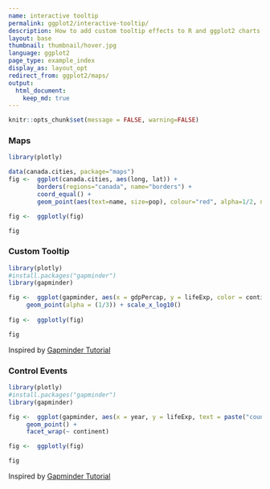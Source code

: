 ```yaml
---
name: interactive tooltip
permalink: ggplot2/interactive-tooltip/
description: How to add custom tooltip effects to R and ggplot2 charts with JavaScript.
layout: base
thumbnail: thumbnail/hover.jpg
language: ggplot2
page_type: example_index
display_as: layout_opt
redirect_from: ggplot2/maps/
output:
  html_document:
    keep_md: true
---
```


```r
knitr::opts_chunk$set(message = FALSE, warning=FALSE)
```
### Maps

```r
library(plotly)

data(canada.cities, package="maps")
fig <-  ggplot(canada.cities, aes(long, lat)) +
        borders(regions="canada", name="borders") +
        coord_equal() +
        geom_point(aes(text=name, size=pop), colour="red", alpha=1/2, name="cities")

fig <-  ggplotly(fig)

fig
```


### Custom Tooltip

```r
library(plotly)
#install.packages("gapminder")
library(gapminder)

fig <-  ggplot(gapminder, aes(x = gdpPercap, y = lifeExp, color = continent, text =      paste("country:", country))) +
     geom_point(alpha = (1/3)) + scale_x_log10()  
  
fig <-  ggplotly(fig)

fig
```
Inspired by <a href="https://github.com/jennybc/ggplot2-tutorial/blob/master/gapminder-ggplot2-scatterplot.md">Gapminder Tutorial</a>

### Control Events

```r
library(plotly)
#install.packages("gapminder")
library(gapminder)

fig <-  ggplot(gapminder, aes(x = year, y = lifeExp, text = paste("country:",country))) + 
     geom_point() +
     facet_wrap(~ continent) 

fig <-  ggplotly(fig)

fig
```
Inspired by <a href="https://github.com/jennybc/ggplot2-tutorial/blob/master/gapminder-ggplot2-scatterplot.md">Gapminder Tutorial</a>
